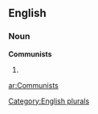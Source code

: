 ==English==

===Noun===
'''Communists'''

# {{plural of|[[Communist]]}}

[[Category:English plurals]]

[[ar:Communists]]